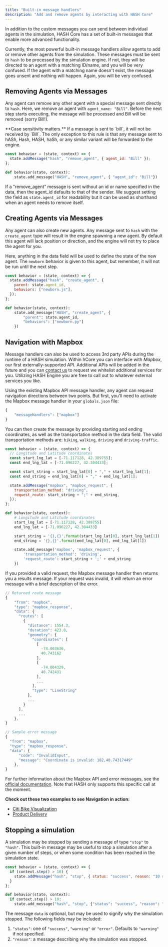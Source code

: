```yaml
---
title: "Built-in message handlers"
description: "Add and remove agents by interacting with HASH Core"
---
```


In addition to the custom messages you can send between individual agents in the simulation, HASH Core has a set of built-in messages that enable more advanced functionality.

Currently, the most powerful built-in message handlers allow agents to add or remove other agents from the simulation. These messages must be sent to `hash` to be processed by the simulation engine. If not, they will be directed to an agent with a matching ID/name, and you will be very confused. If the agent with a matching name doesn't exist, the message goes unsent and nothing will happen. Again, you will be very confused.

## Removing Agents via Messages

Any agent can remove any other agent with a special message sent directly to `hash`. Here, we remove an agent with `agent_name: "Bill"`. Before the next step starts executing, the message will be processed and Bill will be removed \(sorry Bill!\).

<Hint style="warning">
  **Case sensitivity matters.** If a message is sent to `bill`, it will not be
  received by `Bill`. The only exception to this rule is that any message sent
  to hASh, Hash, HASH, haSh, or any similar variant will be forwarded to the
  engine.
</Hint>

<Tabs>
<Tab title="JavaScript" >

```javascript
const behavior = (state, context) => {
  state.addMessage("hash", "remove_agent", { agent_id: "Bill" });
};
```

</Tab>

<Tab title="Python" >

```python
def behavior(state, context):
    state.add_message("HASH", "remove_agent", { "agent_id": "Bill"})
```

</Tab>
</Tabs>

If a "remove_agent" message is sent without an id or name specified in the data, then the agent_id defaults to that of the sender. We suggest setting the field as `state.agent_id` for readability but it can be used as shorthand when an agent needs to remove itself.

## Creating Agents via Messages

Any agent can also create new agents. Any message sent to `hash` with the `create_agent` type will result in the engine spawning a new agent. By default this agent will lack position or direction, and the engine will not try to place the agent for you.

Here, anything in the data field will be used to define the state of the new agent. The `newborn` behavior is given to this agent, but remember, it will not be run until the next step.

<Tabs>
<Tab title="JavaScript" >

```javascript
const behavior = (state, context) => {
  state.addMessage("hash", "create_agent", {
    parent: state.agent_id,
    behaviors: ["newborn.js"],
  });
};
```

</Tab>

<Tab title="Python" >

```python
def behavior(state, context):
    state.add_message("HASH", "create_agent", {
        "parent": state.agent_id,
        "behaviors": ["newborn.py"]
    })
```

</Tab>
</Tabs>

## Navigation with Mapbox

Message handlers can also be used to access 3rd party APIs during the runtime of a HASH simulation. Within hCore you can interface with _Mapbox_, our first externally-supported API. Additional APIs will be added in the future and you can [contact us](https://hash.ai/contact) to request we whitelist additional services for you. Utilizing HASH Engine you are free to call out to whatever external services you like.

Using the existing Mapbox API message handler, any agent can request navigation directions between two points. But first, you'll need to activate the Mapbox message handler in your `globals.json` file:

```javascript
{
    "messageHandlers": ["mapbox"]
}
```

You can then create the message by providing starting and ending coordinates, as well as the transportation method in the data field. The valid transportation methods are: `biking`, `walking`, `driving` and `driving-traffic`.

<Tabs>
<Tab title="JavaScript" >

```javascript
const behavior = (state, context) => {
  // Longitude and Latitude coordinates
  const start_lng_lat = [-71.117128, 42.389755];
  const end_lng_lat = [-71.096227, 42.304433];

  const start_string = start_lng_lat[0] + "," + start_lng_lat[1];
  const end_string = end_lng_lat[0] + "," + end_lng_lat[1];

  state.addMessage("mapbox", "mapbox_request", {
    transportation_method: "driving",
    request_route: start_string + ";" + end_string,
  });
};
```

</Tab>

<Tab title="Python" >

```python
def behavior(state, context):
    # Longitude and Latitude coordinates
    start_lng_lat = [-71.117128, 42.389755]
    end_lng_lat = [-71.096227, 42.304433]

    start_string = '{},{}'.format(start_lng_lat[0], start_lng_lat[1])
    end_string = '{},{}'.format(end_lng_lat[0], end_lng_lat[1])

    state.add_message('mapbox', 'mapbox_request', {
        'transportation_method': 'driving',
        'request_route': start_string + ';' + end_string
    })
```

</Tab>
</Tabs>

If you provided a valid request, the Mapbox message handler then returns you a results message. If your request was invalid, it will return an error message with a brief description of the error.

```javascript
// Returned route message
{
    "from": "mapbox",
    "type": "mapbox_response",
    "data": {
      "routes": [
        {
          "distance": 1554.3,
          "duration": 423.8,
          "geometry": {
            "coordinates": [
              [
                -74.003636,
                40.743162
              ],
              [
                -74.004329,
                40.742431
              ],
              ...
            ],
            "type": "LineString"
          },
          ...
        }
      ],
      ...
    },
}

// Sample error message
{
  "from": "mapbox",
  "type": "mapbox_response",
  "data": {
      "code": "InvalidInput",
      "message": "Coordinate is invalid: 182,40.74317449"
    },
}
```

For further information about the Mapbox API and error messages, see the [official documentation](https://docs.mapbox.com/api/navigation/#directions). Note that HASH only supports this specific call at the moment.

**Check out these two examples to see Navigation in action:**

- [Citi Bike Visualization](https://simulation.hash.ai/@hash/citi-bike-visualization)
- [Product Delivery](https://simulation.hash.ai/@hash/product-delivery)

## Stopping a simulation

A simulation may be stopped by sending a message of type `"stop"` to `"hash"`. This built-in message may be useful to stop a simulation after a given number of steps, or when some condition has been reached in the simulation state.

<Tabs>

<Tab title="JavaScript">

```javascript
const behavior = (state, context) => {
  if (context.step() > 10) {
    state.addMessage("hash", "stop", { status: "success", reason: "10 steps" });
  }
};
```

</Tab>

<Tab title="Python">

```python
def behavior(state, context):
  if context.step() > 10:
    state.add_message("hash", "stop", {"status": "success", "reason": "10 steps"})
```

</Tab>

</Tabs>

The message `data` is optional, but may be used to signify why the simulation stopped. The following fields may be included:

1. `"status"`: one of `"success"`, `"warning"` or `"error"`. Defaults to `"warning"` if not specified.
1. `"reason"`: a message describing why the simulation was stopped.
